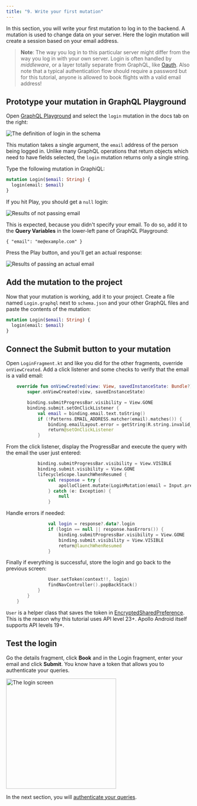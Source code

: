 ```yaml
---
title: "9. Write your first mutation"
---
```


In this section, you will write your first mutation to log in to the backend.
A mutation is used to change data on your server. Here the login mutation will create a session based on your email address.

> **Note**: The way you log in to this particular server might differ from the way you log in with your own server. Login is often handled by _middleware_, or a layer totally separate from GraphQL, like [Oauth](https://en.wikipedia.org/wiki/OAuth).
> Also note that a typical authentication flow should require a password but for this tutorial, anyone is allowed to book flights with a valid email address!


## Prototype your mutation in GraphQL Playground

Open [GraphQL Playground](https://apollo-fullstack-tutorial.herokuapp.com/) and select the `login` mutation in the docs tab on the right:

<img alt="The definition of login in the schema" class="screenshot" src="images/schema_login_definition.png"/>

This mutation takes a single argument, the `email` address of the person being logged in. Unlike many GraphQL operations that return objects which need to have fields selected, the `login` mutation returns only a single string.

Type the following mutation in GraphiQL:

```graphql
mutation Login($email: String) {
  login(email: $email)
}
```

If you hit Play, you should get a `null` login:

<img alt="Results of not passing email" class="screenshot" src="images/login_mutation_null.png"/>

This is expected, because you didn't specify your email. To do so, add it to the **Query Variables**  in the lower-left pane of GraphQL Playground:

```json:title=(GraphiQL)
{ "email": "me@example.com" }
```

Press the Play button, and you'll get an actual response:

<img alt="Results of passing an actual email" class="screenshot" src="images/login_mutation_email.png"/>

## Add the mutation to the project

Now that your mutation is working, add it to your project. Create a file named `Login.graphql` next to `schema.json` and your other GraphQL files and paste the contents of the mutation:

```graphql:title=app/src/main/graphql/com/example/rocketreserver/Login.graphql
mutation Login($email: String) {
  login(email: $email)
}
```

## Connect the Submit button to your mutation

Open `LoginFragment.kt` and like you did for the other fragments, override `onViewCreated`. Add a click listener and some checks to verify that the email is a valid email:

```kotlin:title=app/src/main/java/com/example/rocketreserver/LoginFragment.kt
    override fun onViewCreated(view: View, savedInstanceState: Bundle?) {
        super.onViewCreated(view, savedInstanceState)

        binding.submitProgressBar.visibility = View.GONE
        binding.submit.setOnClickListener {
            val email = binding.email.text.toString()
            if (!Patterns.EMAIL_ADDRESS.matcher(email).matches()) {
                binding.emailLayout.error = getString(R.string.invalid_email)
                return@setOnClickListener
            }
```

From the click listener, display the ProgressBar and execute the query with the email the user just entered:

```kotlin:title=app/src/main/java/com/example/rocketreserver/LoginFragment.kt
            binding.submitProgressBar.visibility = View.VISIBLE
            binding.submit.visibility = View.GONE
            lifecycleScope.launchWhenResumed {
                val response = try {
                    apolloClient.mutate(LoginMutation(email = Input.present(email))).await()
                } catch (e: Exception) {
                    null
                }
```

Handle errors if needed:

```kotlin:title=app/src/main/java/com/example/rocketreserver/LoginFragment.kt
                val login = response?.data?.login
                if (login == null || response.hasErrors()) {
                    binding.submitProgressBar.visibility = View.GONE
                    binding.submit.visibility = View.VISIBLE
                    return@launchWhenResumed
                }
```

Finally if everything is successful, store the login and go back to the previous screen:

```kotlin:title=app/src/main/java/com/example/rocketreserver/LoginFragment.kt
                User.setToken(context!!, login)
                findNavController().popBackStack()
            }
        }
    }
```

`User` is a helper class that saves the token in [EncryptedSharedPreference](https://developer.android.com/reference/androidx/security/crypto/EncryptedSharedPreferences). This is the reason why this tutorial uses API level 23+. Apollo Android itself supports API levels 19+.

## Test the login

Go the details fragment, click **Book** and in the Login fragment, enter your email and click **Submit**. You know have a token that allows you to authenticate your queries.

<img src="images/login_screen.png" alt="The login screen" class="screenshot" width="300"/>

In the next section, you will [authenticate your queries](10-authenticate-your-queries).
